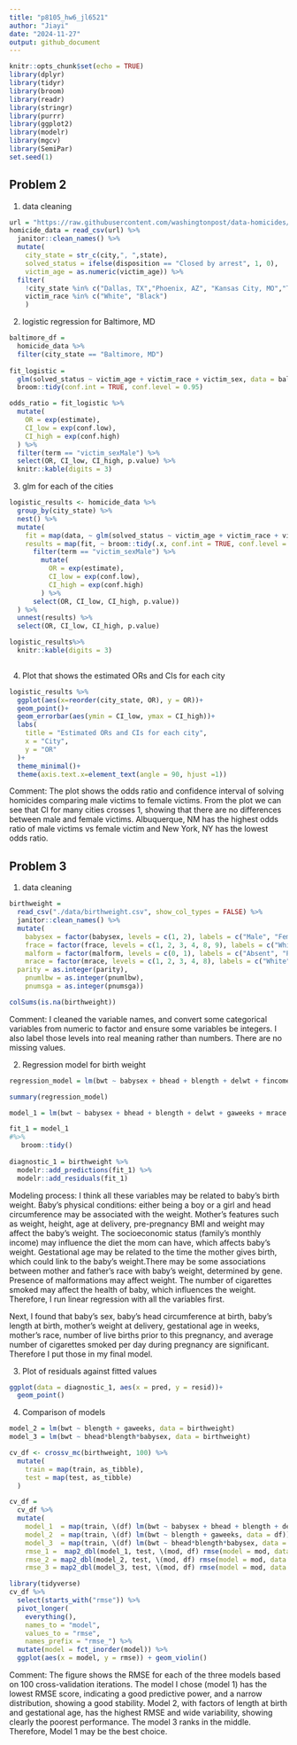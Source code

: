 ```yaml
---
title: "p8105_hw6_jl6521"
author: "Jiayi"
date: "2024-11-27"
output: github_document
---
```


```r
knitr::opts_chunk$set(echo = TRUE)
library(dplyr)
library(tidyr)
library(broom)
library(readr)
library(stringr)
library(purrr)
library(ggplot2)
library(modelr)
library(mgcv)
library(SemiPar)
set.seed(1)
```




## Problem 2
1. data cleaning
```r
url = "https://raw.githubusercontent.com/washingtonpost/data-homicides/master/homicide-data.csv"
homicide_data = read_csv(url) %>% 
  janitor::clean_names() %>% 
  mutate(
    city_state = str_c(city,", ",state),
    solved_status = ifelse(disposition == "Closed by arrest", 1, 0),
    victim_age = as.numeric(victim_age)) %>% 
  filter(
    !city_state %in% c("Dallas, TX","Phoenix, AZ", "Kansas City, MO","Tulsa, AL"),
    victim_race %in% c("White", "Black")
    ) 
```

2. logistic regression for Baltimore, MD
```r
baltimore_df = 
  homicide_data %>%  
  filter(city_state == "Baltimore, MD") 
  
fit_logistic = 
  glm(solved_status ~ victim_age + victim_race + victim_sex, data = baltimore_df, family = binomial()) %>% 
  broom::tidy(conf.int = TRUE, conf.level = 0.95)

odds_ratio = fit_logistic %>%
  mutate(
    OR = exp(estimate),
    CI_low = exp(conf.low),
    CI_high = exp(conf.high)
  ) %>% 
  filter(term == "victim_sexMale") %>% 
  select(OR, CI_low, CI_high, p.value) %>%  
  knitr::kable(digits = 3)
```
3. glm for each of the cities 
```r
logistic_results <- homicide_data %>%
  group_by(city_state) %>%
  nest() %>%
  mutate(
    fit = map(data, ~ glm(solved_status ~ victim_age + victim_race + victim_sex, data = ., family = binomial())),
    results = map(fit, ~ broom::tidy(.x, conf.int = TRUE, conf.level = 0.95) %>%
      filter(term == "victim_sexMale") %>%
        mutate(
          OR = exp(estimate),
          CI_low = exp(conf.low),
          CI_high = exp(conf.high)
        ) %>% 
      select(OR, CI_low, CI_high, p.value))
  ) %>%
  unnest(results) %>% 
  select(OR, CI_low, CI_high, p.value)

logistic_results%>%
  knitr::kable(digits = 3)
  
```
4. Plot that shows the estimated ORs and CIs for each city
```r
logistic_results %>% 
  ggplot(aes(x=reorder(city_state, OR), y = OR))+
  geom_point()+
  geom_errorbar(aes(ymin = CI_low, ymax = CI_high))+
  labs(
    title = "Estimated ORs and CIs for each city", 
    x = "City", 
    y = "OR"
  )+
  theme_minimal()+
  theme(axis.text.x=element_text(angle = 90, hjust =1))
```
Comment: The plot shows the odds ratio and confidence interval of solving homicides comparing male victims to female victims. From the plot we can see that CI for many cities crosses 1, showing that there are no differences between male and female victims. Albuquerque, NM has the highest odds ratio of male victims vs female victim and New York, NY has the lowest odds ratio.

## Problem 3
1. data cleaning
```r
birthweight = 
  read_csv("./data/birthweight.csv", show_col_types = FALSE) %>%
  janitor::clean_names() %>%
  mutate(
    babysex = factor(babysex, levels = c(1, 2), labels = c("Male", "Female")),
    frace = factor(frace, levels = c(1, 2, 3, 4, 8, 9), labels = c("White", "Black", "Asian", "Puerto Rican", "Other", "Unknown")),
    malform = factor(malform, levels = c(0, 1), labels = c("Absent", "Present")),
    mrace = factor(mrace, levels = c(1, 2, 3, 4, 8), labels = c("White", "Black", "Asian", "Puerto Rican", "Other")),
  parity = as.integer(parity),
    pnumlbw = as.integer(pnumlbw),
    pnumsga = as.integer(pnumsga))

colSums(is.na(birthweight))
```
Comment: I cleaned the variable names, and convert some categorical variables from numeric to factor and ensure some variables be integers. I also label those levels into real meaning rather than numbers. There are no missing values. 

2. Regression model for birth weight
```r
regression_model = lm(bwt ~ babysex + bhead + blength + delwt + fincome + frace + gaweeks + malform + menarche + mheight + momage + mrace + parity + pnumlbw + pnumsga + ppbmi + ppwt + smoken + wtgain, data = birthweight)

summary(regression_model)

model_1 = lm(bwt ~ babysex + bhead + blength + delwt + gaweeks + mrace + parity + smoken, data = birthweight)

fit_1 = model_1 
#%>% 
   broom::tidy() 
  
diagnostic_1 = birthweight %>%
  modelr::add_predictions(fit_1) %>% 
  modelr::add_residuals(fit_1)
```
Modeling process: I think all these variables may be related to baby's birth weight. Baby's physical conditions: either being a boy or a girl and head circumference may be associated with the weight. Mother's features such as weight, height, age at delivery, pre-pregnancy BMI and weight may affect the baby's weight. The socioeconomic status (family's monthly income) may influence the diet the mom can have, which affects baby's weight. Gestational age may be related to the time the mother gives birth, which could link to the baby's weight.There may be some associations between mother and father's race with baby's weight, determined by gene.  Presence of malformations may affect weight. The number of cigarettes smoked may affect the health of baby, which influences the weight. Therefore, I run linear regression with all the variables first.

Next, I found that baby's sex, baby's head circumference at birth, baby's length at birth, mother's weight at delivery, gestational age in weeks, mother's race, number of live births prior to this pregnancy, and average number of cigarettes smoked per day during pregnancy are significant. Therefore I put those in my final model. 

3. Plot of residuals against fitted values
```r
ggplot(data = diagnostic_1, aes(x = pred, y = resid))+
  geom_point()
```


4. Comparison of models 
```r
model_2 = lm(bwt ~ blength + gaweeks, data = birthweight)
model_3 = lm(bwt ~ bhead*blength*babysex, data = birthweight)

cv_df <- crossv_mc(birthweight, 100) %>% 
  mutate(
    train = map(train, as_tibble),
    test = map(test, as_tibble)
  )

cv_df = 
  cv_df %>%  
  mutate(
    model_1  = map(train, \(df) lm(bwt ~ babysex + bhead + blength + delwt + gaweeks + mrace + parity + smoken, data = df)),
    model_2  = map(train, \(df) lm(bwt ~ blength + gaweeks, data = df)),
    model_3  = map(train, \(df) lm(bwt ~ bhead*blength*babysex, data = df)),
    rmse_1 =  map2_dbl(model_1, test, \(mod, df) rmse(model = mod, data = df)),
    rmse_2 = map2_dbl(model_2, test, \(mod, df) rmse(model = mod, data = df)),
    rmse_3 = map2_dbl(model_3, test, \(mod, df) rmse(model = mod, data = df)))
```

```r
library(tidyverse)
cv_df %>%  
  select(starts_with("rmse")) %>%  
  pivot_longer(
    everything(),
    names_to = "model", 
    values_to = "rmse",
    names_prefix = "rmse_") %>%  
  mutate(model = fct_inorder(model)) %>%  
  ggplot(aes(x = model, y = rmse)) + geom_violin()
```
Comment: The figure shows the RMSE for each of the three models based on 100 cross-validation iterations. The model I chose (model 1) has the lowest RMSE score, indicating a good predictive power, and a narrow distribution, showing a good stability.  Model 2, with factors of length at birth and gestational age, has the highest RMSE and wide variability, showing clearly the poorest performance. The model 3 ranks in the middle.  Therefore, Model 1 may be the best choice. 



